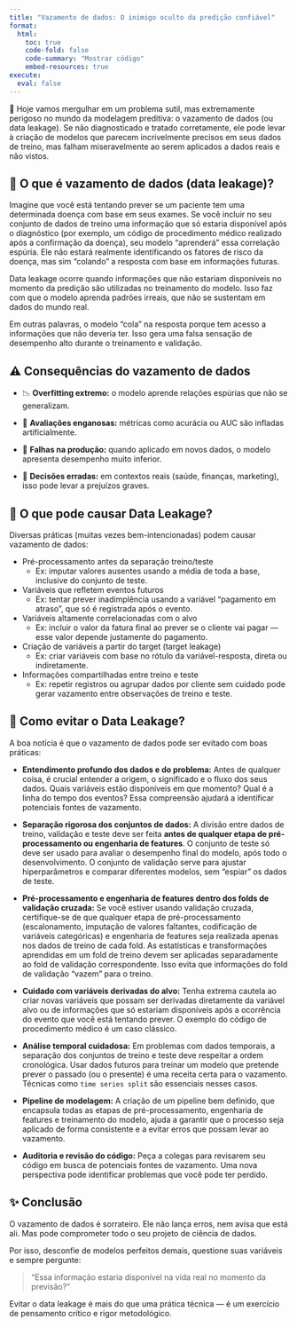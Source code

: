 ```yaml
---
title: "Vazamento de dados: O inimigo oculto da predição confiável"
format:
  html:
    toc: true
    code-fold: false
    code-summary: "Mostrar código"
    embed-resources: true
execute: 
  eval: false   
---
```


🚨 Hoje vamos mergulhar em um problema sutil, mas extremamente perigoso no mundo da modelagem preditiva: o vazamento de dados (ou data leakage). Se não diagnosticado e tratado corretamente, ele pode levar à criação de modelos que parecem incrivelmente precisos em seus dados de treino, mas falham miseravelmente ao serem aplicados a dados reais e não vistos.


## 🤔 O que é vazamento de dados (data leakage)?

Imagine que você está tentando prever se um paciente tem uma determinada doença com base em seus exames. Se você incluir no seu conjunto de dados de treino uma informação que só estaria disponível após o diagnóstico (por exemplo, um código de procedimento médico realizado após a confirmação da doença), seu modelo "aprenderá" essa correlação espúria. Ele não estará realmente identificando os fatores de risco da doença, mas sim "colando" a resposta com base em informações futuras.

Data leakage ocorre quando informações que não estariam disponíveis no momento da predição são utilizadas no treinamento do modelo. Isso faz com que o modelo aprenda padrões irreais, que não se sustentam em dados do mundo real.

Em outras palavras, o modelo "cola" na resposta porque tem acesso a informações que não deveria ter. Isso gera uma falsa sensação de desempenho alto durante o treinamento e validação.


## ⚠️ Consequências do vazamento de dados

- 📉 **Overfitting extremo:** o modelo aprende relações espúrias que não se generalizam.

- 🤥 **Avaliações enganosas:** métricas como acurácia ou AUC são infladas artificialmente.

- 🚫 **Falhas na produção:** quando aplicado em novos dados, o modelo apresenta desempenho muito inferior.

- 💸 **Decisões erradas:** em contextos reais (saúde, finanças, marketing), isso pode levar a prejuízos graves.


## 🧐 O que pode causar Data Leakage?

Diversas práticas (muitas vezes bem-intencionadas) podem causar vazamento de dados:

- Pré-processamento antes da separação treino/teste
    - Ex: imputar valores ausentes usando a média de toda a base, inclusive do conjunto de teste.

- Variáveis que refletem eventos futuros
    - Ex: tentar prever inadimplência usando a variável “pagamento em atraso”, que só é registrada após o evento.

- Variáveis altamente correlacionadas com o alvo
    - Ex: incluir o valor da fatura final ao prever se o cliente vai pagar — esse valor depende justamente do pagamento.

- Criação de variáveis a partir do target (target leakage)
    - Ex: criar variáveis com base no rótulo da variável-resposta, direta ou indiretamente.

- Informações compartilhadas entre treino e teste
    - Ex: repetir registros ou agrupar dados por cliente sem cuidado pode gerar vazamento entre observações de treino e teste.
    
## 🧠 Como evitar o Data Leakage?

A boa notícia é que o vazamento de dados pode ser evitado com boas práticas:


- **Entendimento profundo dos dados e do problema:** Antes de qualquer coisa, é crucial entender a origem, o significado e o fluxo dos seus dados. Quais variáveis estão disponíveis em que momento? Qual é a linha do tempo dos eventos? Essa compreensão ajudará a identificar potenciais fontes de vazamento.

- **Separação rigorosa dos conjuntos de dados:** A divisão entre dados de treino, validação e teste deve ser feita **antes de qualquer etapa de pré-processamento ou engenharia de features**. O conjunto de teste só deve ser usado para avaliar o desempenho final do modelo, após todo o desenvolvimento. O conjunto de validação serve para ajustar hiperparâmetros e comparar diferentes modelos, sem "espiar" os dados de teste.

- **Pré-processamento e engenharia de features dentro dos folds de validação cruzada:** Se você estiver usando validação cruzada, certifique-se de que qualquer etapa de pré-processamento (escalonamento, imputação de valores faltantes, codificação de variáveis categóricas) e engenharia de features seja realizada apenas nos dados de treino de cada fold. As estatísticas e transformações aprendidas em um fold de treino devem ser aplicadas separadamente ao fold de validação correspondente. Isso evita que informações do fold de validação "vazem" para o treino.

- **Cuidado com variáveis derivadas do alvo:** Tenha extrema cautela ao criar novas variáveis que possam ser derivadas diretamente da variável alvo ou de informações que só estariam disponíveis após a ocorrência do evento que você está tentando prever. O exemplo do código de procedimento médico é um caso clássico.

- **Análise temporal cuidadosa:** Em problemas com dados temporais, a separação dos conjuntos de treino e teste deve respeitar a ordem cronológica. Usar dados futuros para treinar um modelo que pretende prever o passado (ou o presente) é uma receita certa para o vazamento. Técnicas como `time series split` são essenciais nesses casos.

- **Pipeline de modelagem:** A criação de um pipeline bem definido, que encapsula todas as etapas de pré-processamento, engenharia de features e treinamento do modelo, ajuda a garantir que o processo seja aplicado de forma consistente e a evitar erros que possam levar ao vazamento.

- **Auditoria e revisão do código:** Peça a colegas para revisarem seu código em busca de potenciais fontes de vazamento. Uma nova perspectiva pode identificar problemas que você pode ter perdido.


## ✨ Conclusão


O vazamento de dados é sorrateiro. Ele não lança erros, nem avisa que está ali. Mas pode comprometer todo o seu projeto de ciência de dados.

Por isso, desconfie de modelos perfeitos demais, questione suas variáveis e sempre pergunte:

> “Essa informação estaria disponível na vida real no momento da previsão?”

Evitar o data leakage é mais do que uma prática técnica — é um exercício de pensamento crítico e rigor metodológico.